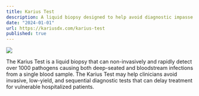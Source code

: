 ```yaml
---
title: Karius Test
description: A liquid biopsy designed to help avoid diagnostic impasse for life-threatening infections that outperforms the state of care by more than a factor of two.
date: "2024-01-01"
url: https://kariusdx.com/karius-test
published: true
---
```


[![](/karius.png)](https://kariusdx.com/karius-test)

The Karius Test is a liquid biopsy that can non-invasively and rapidly detect over 1000 pathogens causing both deep-seated and bloodstream infections from a single blood sample. The Karius Test may help clinicians avoid invasive, low-yield, and sequential diagnostic tests that can delay treatment for vulnerable hospitalized patients.